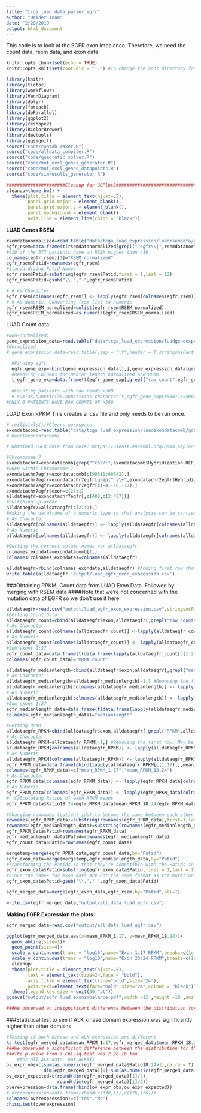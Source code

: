 ```yaml
---
title: "tcga_luad_data_parser_egfr"
author: "Haider Inam"
date: "2/20/2019"
output: html_document
---
```

This code is to look at the EGFR exon imbalance.
Therefore, we need the count data, rsem data, and exon data

```r
knitr::opts_chunk$set(echo = TRUE)
knitr::opts_knit$set(root.dir = "..") #To change the root directory from Analysis to myproject
```

```r
library(knitr)
library(tictoc)
library(workflowr)
library(VennDiagram)
library(dplyr)
library(foreach)
library(doParallel)
library(ggplot2)
library(reshape2)
library(RColorBrewer)
library(devtools)
library(ggsignif)
source("code/contab_maker.R")
source("code/alldata_compiler.R")
source("code/quadratic_solver.R")
source("code/mut_excl_genes_generator.R")
source("code/mut_excl_genes_datapoints.R")
source("code/simresults_generator.R")

######################Cleanup for GGPlot2#########################################
cleanup=theme_bw() +
  theme(plot.title = element_text(hjust=.5),
        panel.grid.major = element_blank(),
        panel.grid.major.y = element_blank(),
        panel.background = element_blank(),
        axis.line = element_line(color = "black"))
```



**LUAD Genes RSEM**
```r

rsemdatanormalized=read.table("data/tcga_luad_expression/luadrsemdata/gdac.broadinstitute.org_LUAD.Merge_rnaseqv2__illuminahiseq_rnaseqv2__unc_edu__Level_3__RSEM_genes_normalized__data.Level_3.2016012800.0.0/LUAD.rnaseqv2__illuminahiseq_rnaseqv2__unc_edu__Level_3__RSEM_genes_normalized__data.data.txt",sep = "\t",header = T,stringsAsFactors = F)
egfr_rsem=data.frame(t(rsemdatanormalized[grepl("^egfr\\|",rsemdatanormalized$Hybridization.REF,ignore.case = T),])[-1,])
#410 of the 577 patients have an RSEM higher than 410
colnames(egfr_rsem)[1]="RSEM_normalized"
egfr_rsem$Patid=rownames(egfr_rsem)
#Standardizing Patid Names
egfr_rsem$Patid=substring(egfr_rsem$Patid,first = 1,last = 12)
egfr_rsem$Patid=gsub("\\.","-",egfr_rsem$Patid)

# # As Character
egfr_rsem[colnames(egfr_rsem)] <- lapply(egfr_rsem[colnames(egfr_rsem)],as.character)
# # As Numeric: Converting from list to numeric
egfr_rsem$RSEM_normalized=unlist(egfr_rsem$RSEM_normalized)
egfr_rsem$RSEM_normalized=as.numeric(egfr_rsem$RSEM_normalized)
```


LUAD Count data:
```r
#Non-normalized:
gene_expression_data=read.table("data/tcga_luad_expression/luadgeneexpression/gdac.broadinstitute.org_LUAD.Merge_rnaseq__illuminahiseq_rnaseq__unc_edu__Level_3__gene_expression__data.Level_3.2016012800.0.0/LUAD.rnaseq__illuminahiseq_rnaseq__unc_edu__Level_3__gene_expression__data.data.txt",sep = "\t",header = T,stringsAsFactors = F)
#Normalized
# gene_expression_data=read.table(,sep = "\t",header = T,stringsAsFactors = F)

  #Finding egfr
  egfr_gene_exp=rbind(gene_expression_data[1,],gene_expression_data[grepl("^egfr\\|",gene_expression_data$Hybridization.REF,ignore.case = T),])
  #Removing Columns for Median_length_normalized and RPKM
  t_egfr_gene_exp=data.frame(t(egfr_gene_exp[,grepl("raw_count",egfr_gene_exp[1,])]))
  
  #Counting patients with raw reads >500
  # sum(as.numeric(as.numeric(as.character(t_egfr_gene_exp$X580))>=500))
#ONLY 6 PATIENTS HAVE RAW COUNTS OF >500
```



LUAD Exon RPKM
This creates a .csv file and only needs to be run once.
```r
# rm(list=ls())#Clears workspace
exondatacomb=read.table("data/tcga_luad_expression/luadexondatacomb/gdac.broadinstitute.org_LUAD.Merge_rnaseq__illuminahiseq_rnaseq__unc_edu__Level_3__exon_expression__data.Level_3.2016012800.0.0/LUAD.rnaseq__illuminahiseq_rnaseq__unc_edu__Level_3__exon_expression__data.data.txt",stringsAsFactors=FALSE,header=TRUE, sep="\t",fill=TRUE)
# head(exondatacomb)

# Obtained EGFR data from here: https://useast.ensembl.org/Homo_sapiens/Gene/Summary?db=core;g=ENSG00000146648;r=7:55019021-55211628

#Chromosome 7
exondatachr7=exondatacomb[grep("^chr7:",exondatacomb$Hybridization.REF),] #i.e. it starts with chromosome 7
#EGFR within Chromosome 7
exondatachr7egfr=exondatacomb[c(90511:90542),]
exondatachr7egfr=exondatachr7egfr[grep(":\\+",exondatachr2egfr$Hybridization.REF),] #i.e. it is only on +ive strand
exondatachr7egfr=exondatachr7egfr[c(-4,-16,-17),]
exondatachr7egfr$exon=c(27:1)
alldataegfr=exondatachr7egfr[,c(488,c(2:487))]
#Switching up order
alldataegfr2=alldataegfr[c(27:1),]
#Making the dataframe of a numeric type so that analysis can be carried out on it.
# As Character
alldataegfr[colnames(alldataegfr)] <- lapply(alldataegfr[colnames(alldataegfr)],as.character)
# As Numeric
alldataegfr[colnames(alldataegfr)] <- lapply(alldataegfr[colnames(alldataegfr)],as.numeric)

#Getting the correct column names for alldataegfr
colnames_exondata=exondatacomb[1,]
colnames(colnames_exondata)=colnames(alldataegfr)

alldataegfr=rbind(colnames_exondata,alldataegfr) #Adding first row that contains names of measurements such as RPKM, RSEM, Counts
write.table(alldataegfr,'output/luad_egfr_exon_expression.csv')
```

###Obtaining RPKM, Count data from LUAD Exon Data. Followed by merging with RSEM data
####Note that we're not concerned with the mutation data of EGFR so we don't use it here
```r
alldataegfr=read.csv("output/luad_egfr_exon_expression.csv",stringsAsFactors = F,header = T,sep = "",fill = T)
#Getting Count Data
alldataegfr_count=cbind(alldataegfr$exon,alldataegfr[,grepl("raw_counts",alldataegfr[1,])])[-1,]
# As Character
alldataegfr_count[colnames(alldataegfr_count)] <-lapply(alldataegfr_count[colnames(alldataegfr_count)],as.character)
# As Numeric
alldataegfr_count[colnames(alldataegfr_count)] <- lapply(alldataegfr_count[colnames(alldataegfr_count)],as.numeric)
#Sum exons 1:27
egfr_count_data=data.frame(t(data.frame(lapply(alldataegfr_count[c(1:27),],sum))[,-1])) #Not sure if lapply is the right thing to use here. Really messed up way of summing indices in dataframe
colnames(egfr_count_data)="mRNA_count"

alldataegfr_medianlength=cbind(alldataegfr$exon,alldataegfr[,grepl("median_length",alldataegfr[1,])])
# As Character
alldataegfr_medianlength=alldataegfr_medianlength[-1,] #Removing the first row. May be unnecessary in the future
alldataegfr_medianlength[colnames(alldataegfr_medianlength)] <- lapply(alldataegfr_medianlength[colnames(alldataegfr_medianlength)],as.character)
# As Numeric
alldataegfr_medianlength[colnames(alldataegfr_medianlength)] <- lapply(alldataegfr_medianlength[colnames(alldataegfr_medianlength)],as.numeric)
#Sum exons 1:27
egfr_medianlength_data=data.frame(t(data.frame(lapply(alldataegfr_medianlength[c(1:27),],sum))[,-1])) #Removing sum of exons lol
colnames(egfr_medianlength_data)="medianlength"

#Getting RPKM
alldataegfr_RPKM=cbind(alldataegfr$exon,alldataegfr[,grepl("RPKM",alldataegfr[1,])])
# As Character
alldataegfr_RPKM=alldataegfr_RPKM[-1,] #Removing the first row. May be unnecessary in the future
alldataegfr_RPKM[colnames(alldataegfr_RPKM)] <- lapply(alldataegfr_RPKM[colnames(alldataegfr_RPKM)],as.character)
# As Numeric
alldataegfr_RPKM[colnames(alldataegfr_RPKM)] <- lapply(alldataegfr_RPKM[colnames(alldataegfr_RPKM)],as.numeric)
egfr_RPKM_data=data.frame(cbind(lapply(alldataegfr_RPKM[c(1:17),],mean),lapply(alldataegfr_RPKM[c(18:24),],mean))[-1,])
colnames(egfr_RPKM_data)=c("mean_RPKM_1.17","mean_RPKM_18.24")
# As Character
egfr_RPKM_data[colnames(egfr_RPKM_data)] <- lapply(egfr_RPKM_data[colnames(egfr_RPKM_data)],as.character)
# As Numeric
egfr_RPKM_data[colnames(egfr_RPKM_data)] <- lapply(egfr_RPKM_data[colnames(egfr_RPKM_data)],as.numeric)
#  Calculating Ratios of exon RPKM means
egfr_RPKM_data$Ratio18.24=egfr_RPKM_data$mean_RPKM_18.24/egfr_RPKM_data$mean_RPKM_1.17

#Changing rownames (patient_ids) to become the same between each other
rownames(egfr_RPKM_data)=substring(rownames(egfr_RPKM_data),first=1,last=28)
rownames(egfr_medianlength_data)=substring(rownames(egfr_medianlength_data),first=1,last=28)
egfr_RPKM_data$Patid=rownames(egfr_RPKM_data)
egfr_medianlength_data$Patid=rownames(egfr_medianlength_data)
egfr_count_data$Patid=rownames(egfr_count_data)

mergetemp=merge(egfr_RPKM_data,egfr_count_data,by="Patid")
egfr_exon_data=merge(mergetemp,egfr_medianlength_data,by="Patid")
#Transforming the Patids so that they're compatible with the Patids in the mutation data
egfr_exon_data$Patid=substring(egfr_exon_data$Patid,first = 1,last = 12)
#Since the names for exon data are not the same format as the mutation data, we're gonna change that here
egfr_exon_data$Patid=gsub("\\.","-",egfr_exon_data$Patid)

egfr_merged_data=merge(egfr_exon_data,egfr_rsem,by="Patid",all=T)

write.csv(egfr_merged_data,"output/all_data_luad_egfr.csv")
```


**Making EGFR Expression the plots:**
```r
egfr_merged_data=read.csv("output/all_data_luad_egfr.csv")

ggplot(egfr_merged_data,aes(x=mean_RPKM_1.17, y=mean_RPKM_18.24))+
  geom_abline(size=1)+
  geom_point(size=4)+
  scale_x_continuous(trans = "log10",name="Exon 1:17 RPKM",breaks=c(1e-2,1e0,1e2),labels = parse(text = c("10^-2","10^0","10^2")),limits = c(1e-3,1e3))+
  scale_y_continuous(trans = "log10",name="Exon 20:24 RPKM",breaks=c(1e-2,1e0,1e2),labels = parse(text = c("10^-2","10^0","10^2")),limits = c(1e-3,1e3))+
  cleanup+
  theme(plot.title = element_text(hjust=.5),
        text = element_text(size=24,face = "bold"),
        axis.title = element_text(face="bold",size="24"),
        axis.text=element_text(face="bold",size="24",colour = "black"))+
  theme(legend.key.size = unit(30,"pt"))
ggsave("output/egfr_luad_exonimbalance.pdf",width =12 ,height =10 ,units = "in",useDingbats=F)

###We observed an insignificant difference between the distribution for the 1-17 exons and the 20-24 exons.
```
###Statistical test to see if ALK kinase domain expression was significantly higher than other domains
```r
#Testing if both kinase and ALK expression are different
ks.test(egfr_merged_data$mean_RPKM_1.17,egfr_merged_data$mean_RPKM_18.24)
###We observed a significant difference between the distribution for the 20-29 exons and the 1-19 exons The reported p-value was 2-16.
###The p-value from a Chi-sq test was 2.2e-16 too
    #for all ALK data, not ALKATI
ov_expr_obs=c(sum(as.numeric(egfr_merged_data$Ratio18.24>1),na.rm = T),
              dim(egfr_merged_data)[1]-sum(as.numeric(egfr_merged_data$Ratio18.24>1),na.rm = T))
ov_expr_expected=c(round(dim(egfr_merged_data)[1]/2),
                   round(dim(egfr_merged_data)[1]/2))
overexpression=data.frame(rbind(ov_expr_obs,ov_expr_expected))
# overexpression=data.frame(rbind(c(338,13),c(176,176)))
colnames(overexpression)=c("Yes","No")
chisq.test(overexpression)
```
